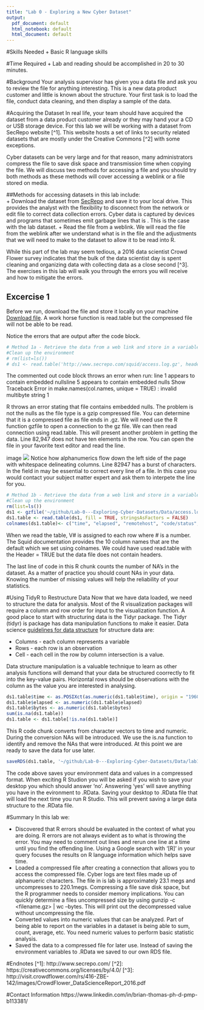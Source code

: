 ```yaml
---
title: "Lab 0 - Exploring a New Cyber Dataset"
output:
  pdf_document: default
  html_notebook: default
  html_document: default
---
```

#Skills Needed
+ Basic R language skills

#Time Required
+ Lab and reading should be accomplished in 20 to 30 minutes.

#Background
Your analysis supervisor has given you a data file and ask you to review the file for anything interesting. This is a new data product customer and little is known about the structure. Your first task is to load the file, conduct data cleaning, and then display a sample of the data.

#Acquiring the Dataset
In real life, your team should have acquired the dataset from a data product customer already or they may hand your a CD or USB storage device. For this lab we will be working with a dataset from SecRepo website [^1]. This website hosts a set of links to security related datasets that are mostly under the Creative Commons [^2] with some exceptions. 

Cyber datasets can be very large and for that reason, many administrators compress the file to save disk space and transmission time when copying the file. We will discuss two methods for accessing a file and you should try both methods as these methods will cover accessing a weblink or a file stored on media. 

##Methods for accessing datasets in this lab include:  
+ Download the dataset from [SecRepo](http://www.secrepo.com/squid/access.log.gz) and save it to your local drive. This provides the analyst with the flexibility to disconnect from the network or edit file to correct data collection errors. Cyber data is captured by devices and programs that sometimes emit garbage lines that is . This is the case with the lab dataset. 
+ Read the file from a weblink. We will read the file from the weblink after we understand what is in the file and the adjustments that we will need to make to the dataset to allow it to be read into R.

While this part of the lab may seem tedious, a 2016 data scientist Crowd Flower survey indicates that the bulk of the data scientist day is spent cleaning and organizing data with collecting data as a close second [^3]. The exercises in this lab will walk you through the errors you will receive and how to mitigate the errors.

## Excercise 1
Before we run, download the file and store it locally on your machine [Download file](http://www.secrepo.com/squid/access.log.gz). A work horse function is read.table but the compressed file will not be able to be read. 

Notice the errors that are output after the code block.
```r
# Method 1a - Retrieve the data from a web link and store in a variable
#Clean up the environment
# rm(list=ls())
# ds1 <- read.table('http://www.secrepo.com/squid/access.log.gz', header = TRUE)
```
The commented out code block throws an error when run:
line 1 appears to contain embedded nullsline 5 appears to contain embedded nulls
 Show Traceback
Error in make.names(col.names, unique = TRUE) : invalid multibyte string 1

R throws an error stating that file contains embedded nulls. The problem is not the nulls as the file type is a gzip compressed file. You can determine that it is a compressed file as file ends in .gz. We will need use the R function gzfile to open a connection to the gz file. We can then read connection using read.table. This will present another problem in getting the data. Line 82,947 does not have ten elements in the row. You can open the file in your favorite text editor and read the line.

image ![](/home/bthomas/Pictures/Screenshot from 2017-04-30 17-22-38.png)
Notice how alphanumerics flow down the left side of the page with whitespace delineating columns. Line 82947 has a burst of characters. In the field in may be essential to correct every line of a file. In this case you would contact your subject matter expert and ask them to interpete the line for you.


```r

# Method 1b - Retrieve the data from a web link and store in a variable
#Clean up the environment
rm(list=ls())
ds1 <- gzfile('~/github/Lab-0---Exploring-Cyber-Datasets/Data/access.log.gz')
ds1.table <- read.table(ds1, fill = TRUE, stringsAsFactors = FALSE)
colnames(ds1.table)<- c("time", "elapsed", "remotehost", "code/status", "bytes", "method", "URL", "rfc931", "peerstatus/peerhost","type")

```
When we read the table, V# is assigned to each row where # is a number. The Squid documentation provides the 10 column names that are the default which we set using colnames. We could have used read.table with the Header = TRUE but the data file does not contain headers.

The last line of code in this R chunk counts the number of NA's in the dataset. As a matter of practice you should count NAs in your data. Knowing the number of missing values will help the reliability of your statistics.

#Using TidyR to Restructure Data
Now that we have data loaded, we need to structure the data for analysis. Most of the R visualization packages will require a column and row order for input to the visualization function. A good place to start with structuring data is the Tidyr package. The Tidyr (tidyr) is package has data manipulation functions to make it easier. Data science [guidelines for data structure](http://tidyr.tidyverse.org/) for structure data are:

+ Columns -  each column represents a variable
+ Rows - each row is an observation
+ Cell - each cell in the row by column intersection is a value.

Data structure manipulation is a valuable technique to learn as other analysis functions will demand that your data be structured coorrectly to fit into the key-value pairs. Horizontal rows should be observations with the column as the value you are interested in analysing.

```r

ds1.table$time <- as.POSIXct(as.numeric(ds1.table$time), origin = "1960-01-01")
ds1.table$elapsed <- as.numeric(ds1.table$elapsed)
ds1.table$bytes <- as.numeric(ds1.table$bytes)
sum(is.na(ds1.table))
ds1.table <- ds1.table[!is.na(ds1.table)]

```
This R code chunk converts from character vectors to time and numeric. During the conversion NAs will be introduced. We use the is.na function to identify and remove the NAs that were introduced. At this point we are ready to save the data for use later.

```r
saveRDS(ds1.table, '~/github/Lab-0---Exploring-Cyber-Datasets/Data/lab1.rds')
```
The code above saves your environment data and values in a compressed format. When exciting R Studion you will be asked if you wish to save your desktop you which should answer 'no'. Answering 'yes' will save anything you have in the evironment to .RData. Saving your desktop to .RData file that will load the next time you run R Studio. 
This will prevent saving a large data structure to the .RData file.

#Summary
In this lab we:

+ Discovered that R errors should be evaluated in the context of what you are doing. R errors are not always evident as to what is throwing the error. You may need to comment out lines and rerun one line at a time until you find the offending line. Using a Google search with '[R]' in your query focuses the results on R language information which helps save time. 
+ Loaded a compressed file after creating a connection that allows you to access the compressed file. Cyber logs are text files made up of alphanueric characters. The file in is lab is approximately 23.1 megs and uncompresses to 220.1megs. Compressing a file save disk space, but the R programmer needs to consider memory implications. You can quickly determine a files uncompressed size by using gunzip -c <filename.gz> | wc --bytes. This will print out the decompressed value without uncompressing the file.  
+ Converted values into numeric values that can be analyzed. Part of being able to report on the variables in a dataset is being able to sum, count, average, etc. You need numeric values to perform basic statistic analysis.  
+ Saved the data to a compressed file for later use. Instead of saving the environment variables to .RData we saved to our own RDS file.

#Endnotes
[^1]: http://www.secrepo.com/
[^2]: https://creativecommons.org/licenses/by/4.0/
[^3]: http://visit.crowdflower.com/rs/416-ZBE-142/images/CrowdFlower_DataScienceReport_2016.pdf

#Contact Information
https://www.linkedin.com/in/brian-thomas-ph-d-pmp-b113381/ 
